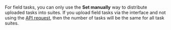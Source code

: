 <Note mode="note" title="Note">

For field tasks, you can only use the **Set manually** way to distribute uploaded tasks into suites. If you upload field tasks via the interface and not using the [API request](/docs/api/create-task-suite), then the number of tasks will be the same for all task suites.

</Note>
